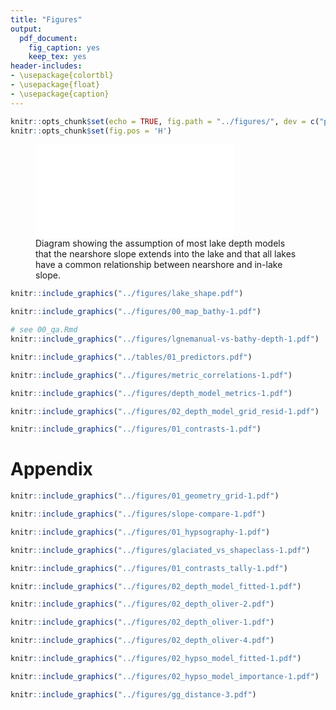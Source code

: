 ```yaml
---
title: "Figures"
output:
  pdf_document:
    fig_caption: yes
    keep_tex: yes
header-includes: 
- \usepackage{colortbl}
- \usepackage{float}
- \usepackage{caption}
---
```


\arrayrulecolor{white}
```r
knitr::opts_chunk$set(echo = TRUE, fig.path = "../figures/", dev = c("pdf"))
knitr::opts_chunk$set(fig.pos = 'H')
```

\pagebreak

![Diagram showing the assumption of most lake depth models that the nearshore slope extends into the lake and that all lakes have a common relationship between nearshore and in-lake slope. ](../figures/slope_diagram.pdf){width=75%}

```r
knitr::include_graphics("../figures/lake_shape.pdf")
```

```r
knitr::include_graphics("../figures/00_map_bathy-1.pdf")
```

```r
# see 00_qa.Rmd
knitr::include_graphics("../figures/lgnemanual-vs-bathy-depth-1.pdf")
```

\captionsetup[figure]{name=Table}
\captionsetup[figure]{labelformat=empty}
```r
knitr::include_graphics("../tables/01_predictors.pdf")
```
\captionsetup[figure]{name=Figure}
\captionsetup[figure]{labelformat=default}
\setcounter{figure}{4}

```r
knitr::include_graphics("../figures/metric_correlations-1.pdf")
```

\captionsetup[figure]{name=Table}
\captionsetup[figure]{labelformat=empty}
```r
knitr::include_graphics("../figures/depth_model_metrics-1.pdf")
```
\captionsetup[figure]{name=Figure}
\captionsetup[figure]{labelformat=default}
\setcounter{figure}{5}

```r
knitr::include_graphics("../figures/02_depth_model_grid_resid-1.pdf")
```

```r
knitr::include_graphics("../figures/01_contrasts-1.pdf")
```

\pagebreak
# Appendix
\setcounter{figure}{0}

```r
knitr::include_graphics("../figures/01_geometry_grid-1.pdf")
```

```r
knitr::include_graphics("../figures/slope-compare-1.pdf")
```

```r
knitr::include_graphics("../figures/01_hypsography-1.pdf")
```

```r
knitr::include_graphics("../figures/glaciated_vs_shapeclass-1.pdf")
```

```r
knitr::include_graphics("../figures/01_contrasts_tally-1.pdf")
```

```r
knitr::include_graphics("../figures/02_depth_model_fitted-1.pdf")
```

```r
knitr::include_graphics("../figures/02_depth_oliver-2.pdf")
```

```r
knitr::include_graphics("../figures/02_depth_oliver-1.pdf")
```

```r
knitr::include_graphics("../figures/02_depth_oliver-4.pdf")
```

```r
knitr::include_graphics("../figures/02_hypso_model_fitted-1.pdf")
```

```r
knitr::include_graphics("../figures/02_hypso_model_importance-1.pdf")
```

<!-- ![Messager et al. 2016 equation table](../figures/messager_eq_table.png){width=100%} -->

```r
knitr::include_graphics("../figures/gg_distance-3.pdf")
```
